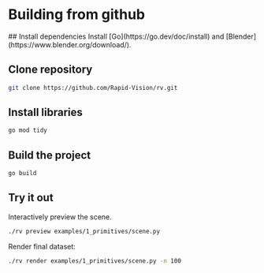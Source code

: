 
# Building from github

<Steps>
## Install dependencies
Install [Go](https://go.dev/doc/install) and [Blender](https://www.blender.org/download/).

## Clone repository

```bash copy
git clone https://github.com/Rapid-Vision/rv.git
```

## Install libraries

```bash copy
go mod tidy
```

## Build the project

```bash copy
go build
```

## Try it out
Interactively preview the scene.
```bash copy
./rv preview examples/1_primitives/scene.py
```
Render final dataset:
```bash copy
./rv render examples/1_primitives/scene.py -n 100
```

</Steps>
